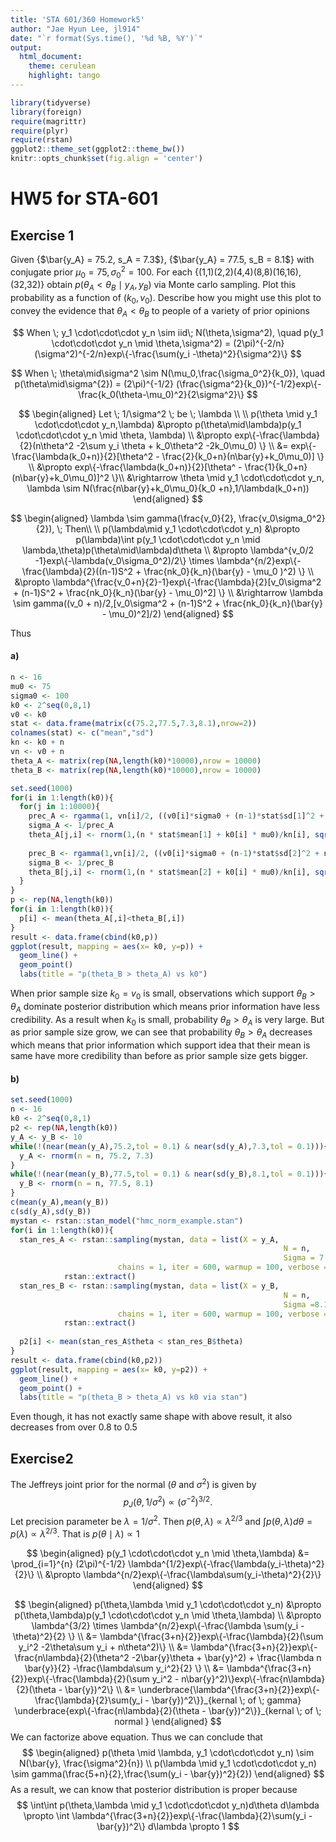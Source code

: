 ```yaml
---
title: 'STA 601/360 Homework5'
author: "Jae Hyun Lee, jl914"
date: "`r format(Sys.time(), '%d %B, %Y')`"
output: 
  html_document:
    theme: cerulean
    highlight: tango
---
```


```r
library(tidyverse)
library(foreign)
require(magrittr)
require(plyr)
require(rstan)
ggplot2::theme_set(ggplot2::theme_bw())
knitr::opts_chunk$set(fig.align = 'center')
```

# HW5 for STA-601

## Exercise 1
Given {$\bar{y_A} = 75.2, s_A = 7.3$}, {$\bar{y_A} = 77.5, s_B = 8.1$} with conjugate prior $\mu_0 = 75, \sigma_0^2 = 100$. For each {(1,1)(2,2)(4,4)(8,8)(16,16),(32,32)} obtain $p(\theta_A < \theta_B \mid y_A,y_B)$ via Monte carlo sampling. Plot this probability as a function of $(k_0,v_0)$. Describe how you might use this plot to convey the evidence that $\theta_A < \theta_B$ to people of a variety of prior opinions

$$
When \; y_1 \cdot\cdot\cdot y_n \sim iid\; N(\theta,\sigma^2), \quad p(y_1 \cdot\cdot\cdot y_n \mid \theta,\sigma^2) = (2\pi)^{-2/n}(\sigma^2)^{-2/n}exp\{-\frac{\sum(y_i -\theta)^2}{\sigma^2}\}
$$

$$
When \; \theta\mid\sigma^2 \sim N(\mu_0,\frac{\sigma_0^2}{k_0}), \quad p(\theta\mid\sigma^{2}) = (2\pi)^{-1/2} (\frac{\sigma^2}{k_0})^{-1/2}exp\{-\frac{k_0(\theta-\mu_0)^2}{2\sigma^2}\}
$$

$$
\begin{aligned}
Let \; 1/\sigma^2 \; be \; \lambda \\ \\
p(\theta \mid y_1 \cdot\cdot\cdot y_n,\lambda) &\propto p(\theta\mid\lambda)p(y_1 \cdot\cdot\cdot y_n \mid \theta, \lambda) \\
&\propto exp\{-\frac{\lambda}{2}(n\theta^2 -2\sum y_i \theta + k_0\theta^2 -2k_0\mu_0) \} \\
&= exp\{-\frac{\lambda(k_0+n)}{2}[\theta^2 - \frac{2}{k_0+n}(n\bar{y}+k_0\mu_0)] \} \\
&\propto exp\{-\frac{\lambda(k_0+n)}{2}[\theta^ - \frac{1}{k_0+n}(n\bar{y}+k_0\mu_0)]^2 \}\\
&\rightarrow  \theta \mid y_1 \cdot\cdot\cdot y_n, \lambda \sim N(\frac{n\bar{y}+k_0\mu_0}{k_0 +n},1/\lambda(k_0+n))
\end{aligned}  
$$

$$
\begin{aligned}
\lambda \sim gamma(\frac{v_0}{2}, \frac{v_0\sigma_0^2}{2}), \; Then\\ \\
p(\lambda\mid y_1 \cdot\cdot\cdot y_n) &\propto p(\lambda)\int p(y_1 \cdot\cdot\cdot y_n \mid \lambda,\theta)p(\theta\mid\lambda)d\theta \\
&\propto \lambda^{v_0/2 -1}exp\{-\lambda(v_0\sigma_0^2)/2\} \times \lambda^{n/2}exp\{-\frac{\lambda}{2}((n-1)S^2 + \frac{nk_0}{k_n}(\bar{y} - \mu_0 )^2) \} \\
&\propto \lambda^{\frac{v_0+n}{2}-1}exp\{-\frac{\lambda}{2}[v_0\sigma^2 + (n-1)S^2 + \frac{nk_0}{k_n}(\bar{y} - \mu_0)^2] \} \\
&\rightarrow \lambda \sim gamma((v_0 + n)/2,[v_0\sigma^2 + (n-1)S^2 + \frac{nk_0}{k_n}(\bar{y} - \mu_0)^2]/2) 
\end{aligned}
$$

Thus 

#### a)

```r
n <- 16
mu0 <- 75
sigma0 <- 100
k0 <- 2^seq(0,8,1)
v0 <- k0
stat <- data.frame(matrix(c(75.2,77.5,7.3,8.1),nrow=2))
colnames(stat) <- c("mean","sd")
kn <- k0 + n
vn <- v0 + n
theta_A <- matrix(rep(NA,length(k0)*10000),nrow = 10000)
theta_B <- matrix(rep(NA,length(k0)*10000),nrow = 10000)
```

```r
set.seed(1000)
for(i in 1:length(k0)){
  for(j in 1:10000){
    prec_A <- rgamma(1, vn[i]/2, ((v0[i]*sigma0 + (n-1)*stat$sd[1]^2 + n*  v0[i]/vn[i]*(stat$mean[1] - mu0)^2)/2))
    sigma_A <- 1/prec_A
    theta_A[j,i] <- rnorm(1,(n * stat$mean[1] + k0[i] * mu0)/kn[i], sqrt(sigma_A/kn[i]))
    
    prec_B <- rgamma(1,vn[i]/2, ((v0[i]*sigma0 + (n-1)*stat$sd[2]^2 + n*  v0[i]/vn[i]*(stat$mean[2] - mu0)^2)/2))
    sigma_B <- 1/prec_B
    theta_B[j,i] <- rnorm(1,(n * stat$mean[2] + k0[i] * mu0)/kn[i], sqrt(sigma_B/kn[i]))
  }
}
p <- rep(NA,length(k0))
for(i in 1:length(k0)){
  p[i] <- mean(theta_A[,i]<theta_B[,i])  
}
result <- data.frame(cbind(k0,p))
ggplot(result, mapping = aes(x= k0, y=p)) +
  geom_line() +
  geom_point()
  labs(title = "p(theta_B > theta_A) vs k0")
```

When prior sample size $k_0 = v_0$ is small, observations which support $\theta_B>\theta_A$ dominate posterior distribution which means prior information have less credibility. As a result when $k_0$ is small, probability $\theta_B>\theta_A$ is very large. But as prior sample size grow, we can see that probability $\theta_B>\theta_A$ decreases which means that prior information which support idea that their mean is same have more credibility than before as prior sample size gets bigger.

#### b)

```r
set.seed(1000)
n <- 16
k0 <- 2^seq(0,8,1)
p2 <- rep(NA,length(k0))
y_A <- y_B <- 10
while(!(near(mean(y_A),75.2,tol = 0.1) & near(sd(y_A),7.3,tol = 0.1))){
  y_A <- rnorm(n = n, 75.2, 7.3)
}
while(!(near(mean(y_B),77.5,tol = 0.1) & near(sd(y_B),8.1,tol = 0.1))){
  y_B <- rnorm(n = n, 77.5, 8.1)
}
c(mean(y_A),mean(y_B))
c(sd(y_A),sd(y_B))
mystan <- rstan::stan_model("hmc_norm_example.stan")
for(i in 1:length(k0)){
  stan_res_A <- rstan::sampling(mystan, data = list(X = y_A, 
                                                             N = n, 
                                                             Sigma = 7.3, K = k0[i]),
                        chains = 1, iter = 600, warmup = 100, verbose = F, refresh = 0) %>%
            rstan::extract()
  stan_res_B <- rstan::sampling(mystan, data = list(X = y_B, 
                                                             N = n, 
                                                             Sigma =8.1, K = k0[i]),
                        chains = 1, iter = 600, warmup = 100, verbose = F, refresh = 0) %>%
            rstan::extract()
  
  p2[i] <- mean(stan_res_A$theta < stan_res_B$theta)
}
result <- data.frame(cbind(k0,p2))
ggplot(result, mapping = aes(x= k0, y=p2)) +
  geom_line() +
  geom_point() +
  labs(title = "p(theta_B > theta_A) vs k0 via stan")

```
Even though, it has not exactly same shape with above result, it also decreases from over 0.8 to 0.5



## Exercise2
The Jeffreys joint prior for the normal ($\theta$ and  $\sigma^2$) is given by
$$p_J(\theta,1/\sigma^2)\propto (\sigma^{-2})^{3/2}.$$
Let precision parameter be $\lambda = 1/\sigma^2$.
Then $p(\theta,\lambda) \propto \lambda^{2/3}$ and $\int p(\theta,\lambda)d\theta=p(\lambda) \propto \lambda^{2/3}$.
That is $p(\theta \mid \lambda) \propto 1$

$$
\begin{aligned}
p(y_1 \cdot\cdot\cdot y_n \mid \theta,\lambda) &= \prod_{i=1}^{n} (2\pi)^{-1/2} \lambda^{1/2}exp\{-\frac{\lambda(y_i-\theta)^2}{2}\} \\
&\propto \lambda^{n/2}exp\{-\frac{\lambda\sum(y_i-\theta)^2}{2}\}
\end{aligned}
$$

$$
\begin{aligned}
p(\theta,\lambda \mid y_1 \cdot\cdot\cdot y_n) &\propto p(\theta,\lambda)p(y_1 \cdot\cdot\cdot y_n \mid \theta,\lambda) \\
&\propto \lambda^{3/2} \times \lambda^{n/2}exp\{-\frac{\lambda \sum(y_i - \theta)^2}{2} \} \\
&= \lambda^{\frac{3+n}{2}}exp\{-\frac{\lambda}{2}(\sum y_i^2 -2\theta\sum y_i + n\theta^2)\} \\
&= \lambda^{\frac{3+n}{2}}exp\{-\frac{n\lambda}{2}(\theta^2 -2\bar{y}\theta + \bar{y}^2) + \frac{\lambda n \bar{y}}{2} -\frac{\lambda\sum y_i^2}{2} \} \\
&= \lambda^{\frac{3+n}{2}}exp\{-\frac{\lambda}{2}(\sum y_i^2 - n\bar{y}^2)\}exp\{-\frac{n\lambda}{2}(\theta - \bar{y})^2\} \\
&= \underbrace{\lambda^{\frac{3+n}{2}}exp\{-\frac{\lambda}{2}\sum(y_i - \bar{y})^2\}}_{kernal \; of \; gamma} \underbrace{exp\{-\frac{n\lambda}{2}(\theta - \bar{y})^2\}}_{kernal \; of \; normal }
\end{aligned}
$$
We can factorize above equation.
Thus we can conclude that 
$$
\begin{aligned}
p(\theta \mid \lambda, y_1 \cdot\cdot\cdot y_n) \sim N(\bar{y}, \frac{\sigma^2}{n}) \\
p(\lambda \mid y_1 \cdot\cdot\cdot y_n) \sim gamma(\frac{5+n}{2},\frac{\sum(y_i - \bar{y})^2}{2})
\end{aligned}
$$
As a result, we can know that posterior distribution is proper because
$$
\int\int p(\theta,\lambda \mid y_1 \cdot\cdot\cdot y_n)d\theta d\lambda \propto \int \lambda^{\frac{3+n}{2}}exp\{-\frac{\lambda}{2}\sum(y_i - \bar{y})^2\} d\lambda \propto 1
$$